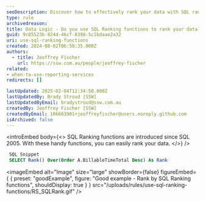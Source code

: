```yaml
---
seoDescription: Discover how to effectively rank your data with SQL ranking functions since SQL 2005.
type: rule
archivedreason:
title: Data Logic - Do you use SQL Ranking functions to rank your data?
guid: 9c85523b-824d-46cf-8398-5c1bdaae2a32
uri: use-sql-ranking-functions
created: 2024-08-02T06:58:35.000Z
authors:
  - title: Jeoffrey Fischer
    url: https://ssw.com.au/people/jeoffrey-fischer
related:
- when-to-use-reporting-services
redirects: []

lastUpdated: 2025-02-04T12:34:58.000Z
lastUpdatedBy: Brady Stroud [SSW]
lastUpdatedByEmail: bradystroud@ssw.com.au
createdBy: Jeoffrey Fischer [SSW]
createdByEmail: 106663901+jeoffreyfischer@users.noreply.github.com
isArchived: false
---
```


<introEmbed
  body={<>
SQL Ranking functions are introduced since SQL 2005. With these handy functions, you can easily rank your data.
  </>}
/>
```sql
 SQL Snippet
 SELECT Rank() Over(Order A.BillableTimeTotal Desc) As Rank
```
<imageEmbed
  alt="Image"
  size="large"
  showBorder={false}
  figureEmbed={ {
    preset: "goodExample",
    figure: "Good example - Rank by SQL Ranking functions",
    shouldDisplay: true
  } }
  src="/uploads/rules/use-sql-ranking-functions/RS_SQLRank.gif"
/>
